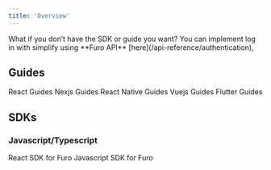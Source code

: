 ```yaml
---
title: 'Overview'
---
```


<Note>
  What if you don’t have the SDK or guide you want? You can implement log in
  with simplify using **Furo API** [here](/api-reference/authentication),
</Note>

## Guides

<CardGroup cols={2}>
  <Card title="React" icon="react" href="/sdks/en/guides/react">
    React Guides
  </Card>
  <Card title="Nextjs" icon="react" href="/sdks/en/guides/next">
    Nexjs Guides
  </Card>
  <Card title="React-Native" icon="react" href="/sdks/en/guides/react-native">
    React Native Guides
  </Card>
  <Card title="Vuejs" icon="vuejs" href="/sdks/en/guides/vue">
    Vuejs Guides
  </Card>
  <Card title="Flutter" icon="google" href="/sdks/en/guides/flutter">
    Flutter Guides
  </Card>
</CardGroup>

## SDKs

### Javascript/Typescript

<CardGroup cols={2}>
  <Card title="React" icon="react" href="/sdks/en/react/furoProvider">
    React SDK for Furo
  </Card>
  <Card title="Javascript" icon="js" href="/sdks/en/javascript/window.furo">
    Javascript SDK for Furo
  </Card>
</CardGroup>
